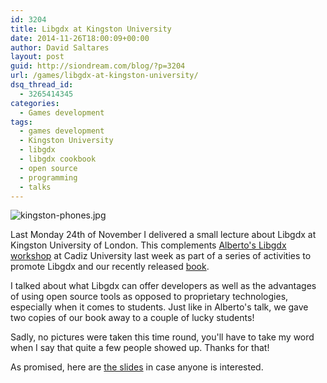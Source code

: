 ```yaml
---
id: 3204
title: Libgdx at Kingston University
date: 2014-11-26T18:00:09+00:00
author: David Saltares
layout: post
guid: http://siondream.com/blog/?p=3204
url: /games/libgdx-at-kingston-university/
dsq_thread_id:
  - 3265414345
categories:
  - Games development
tags:
  - games development
  - Kingston University
  - libgdx
  - libgdx cookbook
  - open source
  - programming
  - talks
---
```


![kingston-phones.jpg](/img/wp/kingston-phones.webp)

Last Monday 24th of November I delivered a small lecture about Libgdx at Kingston University of London. This complements [Alberto's Libgdx workshop](/games/libgdx-workshop-at-cadiz-university/) at Cadiz University last week as part of a series of activities to promote Libgdx and our recently released [book](https://www.packtpub.com/game-development/libgdx-cross-platform-game-development-cookbook).

I talked about what Libgdx can offer developers as well as the advantages of using open source tools as opposed to proprietary technologies, especially when it comes to students. Just like in Alberto's talk, we gave two copies of our book away to a couple of lucky students!

Sadly, no pictures were taken this time round, you'll have to take my word when I say that quite a few people showed up. Thanks for that!

As promised, here are [the slides](/docs/libgdx-talk-notes.pdf) in case anyone is interested.
